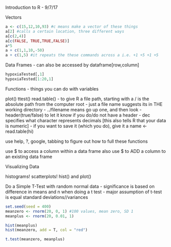Introduction to R - 9/7/17

Vectors
```r

a <- c(15,12,10,93) #c means make a vector of these things
a[2] #calls a certain location, three different ways
a[c(2,4)]
a[c(FALSE, TRUE,TRUE,FALSE)]
a*5
a + c(1,1,10,-50)
a + c(1,5) #it repeats the these commands across a i.e. +1 +5 +1 +5

```
Data Frames
- can also be accessed by dataframe[row,column]

```r

hypoxiaTested[,1]
hypoxiaTested[1:20,1]

```

Functions
- things you can do with variables

plot()
ttest()
read.table()
- to give R a file path, starting with a / is the absolute path from the computer root
- just a file name suggests its in THE working directory
- ../filename means go up one, and then look
- header(true/false) to let it know if you do/do not have a header
- dec specifies what character represents decimals [this also tells R that your data is numeric]
- if you want to save it (which you do), give it a name <- read.table(hi)

use help, ?, google, tabbing to figure out how to full these functions

use $ to access a column within a data frame
also use $ to ADD a column to an existing data frame

Visualizing Data

histograms! scatterplots! hist() and plot()

Do a Simple T-Test with random normal data
- significance is based on difference in means and n when doing a t test
- major assumption of t-test is equal standard deviations//variances
```r
set.seed(seed = 400)
meanzero <- rnorm(20, 0, 1) #100 values, mean zero, SD 1
meanplus <- rnorm(20, 0.01, 1)

hist(meanplus)
hist(meanzero, add = T, col = "red")

t.test(meanzero, meanplus)
```
